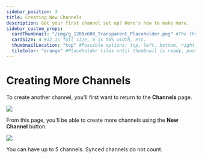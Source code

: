 ```yaml
---
sidebar_position: 3
title: Creating New Channels
description: Got your first channel set up? Here's how to make more.
sidebar_custom_props:
  cardThumbnail: "/img/g_1200x600_Transparent_Placeholder.png" #The thumbnail on the category card.
  cardSize: 4 #12 is full size, 6 is 50% width, etc.
  thumbnailLocation: "top" #Possible options: top, left, bottom, right, none
  tileColor: "orange" #Placeholder tiles until thumbnail is ready, possible options: blue, cream, darkpurple, lightpurple, mauve, orange, pink, none
---
```


# Creating More Channels

To create another channel, you'll first want to return to the **Channels** page.

![](/img/en/category-channels1.png)

From this page, you'll be able to create more channels using the **New Channel** button.

![](/img/en/category-channels13.png)

You can have up to 5 channels. Synced channels do not count.
